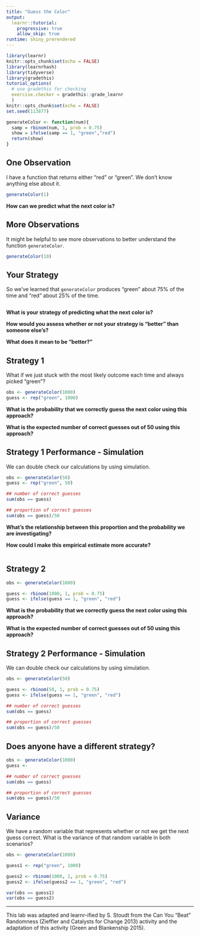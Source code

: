 ```yaml
---
title: "Guess the Color"
output: 
  learnr::tutorial:
    progressive: true
    allow_skip: true
runtime: shiny_prerendered
---
```



```r
library(learnr)
knitr::opts_chunk$set(echo = FALSE)
library(learnrhash)
library(tidyverse)
library(gradethis)
tutorial_options(
  # use gradethis for checking
  exercise.checker = gradethis::grade_learnr
  )
knitr::opts_chunk$set(echo = FALSE)
set.seed(113877)

generateColor <- function(num){
  samp = rbinom(num, 1, prob = 0.75)
  show = ifelse(samp == 1, "green","red")
  return(show)
}
```

## One Observation

I have a function that returns either "red" or "green". We don't know anything else about it. 

```r
generateColor(1)
```

**How can we predict what the next color is?**

## More Observations

It might be helpful to see more observations to better understand the function `generateColor`.

```r
generateColor(10)
```


## Your Strategy

So we've learned that `generateColor` produces "green" about 75% of the time and "red" about 25% of the time. 

```r


```

**What is your strategy of predicting what the next color is?**

**How would you assess whether or not your strategy is "better" than someone else's?**

**What does it mean to be "better?"**


## Strategy 1

What if we just stuck with the most likely outcome each time and always picked "green"?

```r
obs <- generateColor(1000)
guess <- rep("green", 1000)
```

**What is the probability that we correctly guess the next color using this approach?**

**What is the expected number of correct guesses out of 50 using this approach?**

## Strategy 1 Performance - Simulation

We can double check our calculations by using simulation. 

```r
obs <- generateColor(50)
guess <- rep("green", 50)

## number of correct guesses
sum(obs == guess)

## proportion of correct guesses
sum(obs == guess)/50
```

**What's the relationship between this proportion and the probability we are investigating?**

**How could I make this empirical estimate more accurate?**

```r

```

## Strategy 2

```r
obs <- generateColor(1000)

guess <- rbinom(1000, 1, prob = 0.75)
guess <- ifelse(guess == 1, "green", "red")
```


**What is the probability that we correctly guess the next color using this approach?**

**What is the expected number of correct guesses out of 50 using this approach?**


## Strategy 2 Performance - Simulation

We can double check our calculations by using simulation. 

```r
obs <- generateColor(50)

guess <- rbinom(50, 1, prob = 0.75)
guess <- ifelse(guess == 1, "green", "red")

## number of correct guesses
sum(obs == guess)

## proportion of correct guesses
sum(obs == guess)/50
```

## Does anyone have a different strategy?

```r
obs <- generateColor(1000)
guess <-

## number of correct guesses
sum(obs == guess)

## proportion of correct guesses
sum(obs == guess)/50
```

## Variance

We have a random variable that represents whether or not we get the next guess correct. What is the variance of that random variable in both scenarios?

```r
obs <- generateColor(1000)

guess1 <- rep("green", 1000)

guess2 <- rbinom(1000, 1, prob = 0.75)
guess2 <- ifelse(guess2 == 1, "green", "red")

var(obs == guess1)
var(obs == guess2)
```



* * *

This lab was adapted and learnr-ified by S. Stoudt from the Can You "Beat" Randomness (Zieffler and Catalysts for Change 2013) activity and the adaptation of this activity (Green and Blankenship 2015).


